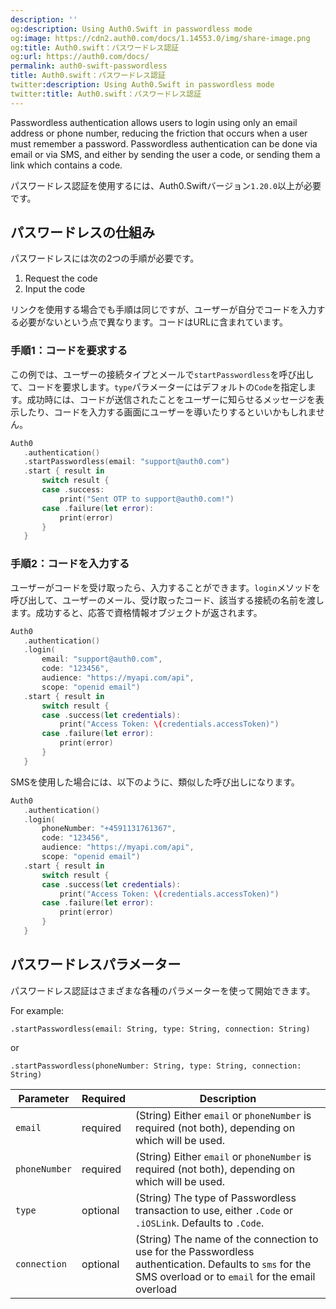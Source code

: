 ```yaml
---
description: ''
og:description: Using Auth0.Swift in passwordless mode
og:image: https://cdn2.auth0.com/docs/1.14553.0/img/share-image.png
og:title: Auth0.swift：パスワードレス認証
og:url: https://auth0.com/docs/
permalink: auth0-swift-passwordless
title: Auth0.swift：パスワードレス認証
twitter:description: Using Auth0.Swift in passwordless mode
twitter:title: Auth0.swift：パスワードレス認証
---
```


<Tooltip tip="Passwordless: Form of authentication that does not rely on a password as the first factor." cta="View Glossary" href="/docs/glossary?term=Passwordless">Passwordless</Tooltip> authentication allows users to login using only an email address or phone number, reducing the friction that occurs when a user must remember a password. Passwordless authentication can be done via email or via SMS, and either by sending the user a code, or sending them a link which contains a code.

パスワードレス認証を使用するには、Auth0.Swiftバージョン`1.20.0`以上が必要です。

## パスワードレスの仕組み

パスワードレスには次の2つの手順が必要です。

1. Request the code
2. Input the code

リンクを使用する場合でも手順は同じですが、ユーザーが自分でコードを入力する必要がないという点で異なります。コードはURLに含まれています。

### 手順1：コードを要求する

この例では、ユーザーの接続タイプとメールで`startPasswordless`を呼び出して、コードを要求します。`type`パラメーターにはデフォルトの`Code`を指定します。成功時には、コードが送信されたことをユーザーに知らせるメッセージを表示したり、コードを入力する画面にユーザーを導いたりするといいかもしれません。

```swift lines
Auth0
   .authentication()
   .startPasswordless(email: "support@auth0.com")
   .start { result in
       switch result {
       case .success:
           print("Sent OTP to support@auth0.com!")
       case .failure(let error):
           print(error)
       }
   }
```

### 手順2：コードを入力する

ユーザーがコードを受け取ったら、入力することができます。`login`メソッドを呼び出して、ユーザーのメール、受け取ったコード、該当する接続の名前を渡します。成功すると、応答で資格情報オブジェクトが返されます。

```swift lines
Auth0
   .authentication()
   .login(
       email: "support@auth0.com", 
       code: "123456", 
       audience: "https://myapi.com/api",
       scope: "openid email")
   .start { result in
       switch result {
       case .success(let credentials):
           print("Access Token: \(credentials.accessToken)")
       case .failure(let error):
           print(error)
       }
   }
```

SMSを使用した場合には、以下のように、類似した呼び出しになります。

```swift lines
Auth0
   .authentication()
   .login(
       phoneNumber: "+4591131761367", 
       code: "123456", 
       audience: "https://myapi.com/api",
       scope: "openid email")
   .start { result in
       switch result {
       case .success(let credentials):
           print("Access Token: \(credentials.accessToken)")
       case .failure(let error):
           print(error)
       }
   }
```

## パスワードレスパラメーター

パスワードレス認証はさまざまな各種のパラメーターを使って開始できます。

For example:

`.startPasswordless(email: String, type: String, connection: String)`

or

`.startPasswordless(phoneNumber: String, type: String, connection: String)`

| **Parameter** | **Required** | **Description** |
| --- | --- | --- |
| `email` | required | (String) Either `email` or `phoneNumber` is required (not both), depending on which will be used. |
| `phoneNumber` | required | (String) Either `email` or `phoneNumber` is required (not both), depending on which will be used. |
| `type` | optional | (String) The type of Passwordless transaction to use, either `.Code` or `.iOSLink`. Defaults to `.Code`. |
| `connection` | optional | (String) The name of the connection to use for the Passwordless authentication. Defaults to `sms` for the SMS overload or to `email` for the email overload |
